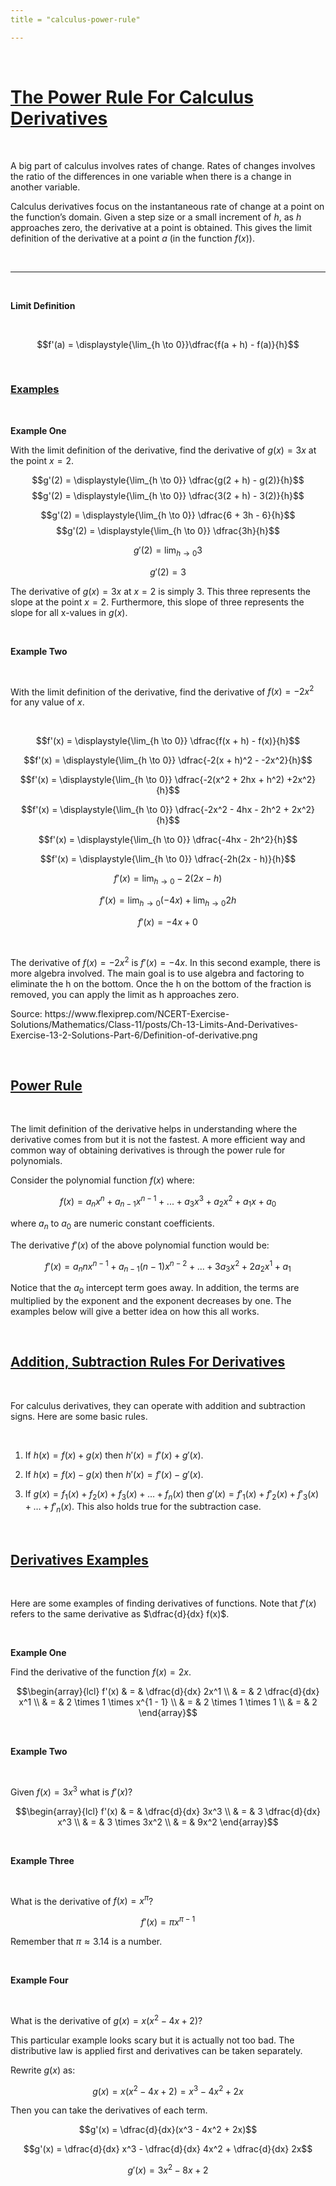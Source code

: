 ```yaml
---
title = "calculus-power-rule"

---
```


&nbsp;

# <u>The Power Rule For Calculus Derivatives</u>

&nbsp;

A big part of calculus involves rates of change. Rates of changes involves the ratio of the differences in one variable when there is a change in another variable.

Calculus derivatives focus on the instantaneous rate of change at a point on the function's domain. Given a step size or a small increment of $h$, as $h$ approaches zero, the derivative at a point is obtained. This gives the limit definition of the derivative at a point $a$ (in the function $f(x)$).

&nbsp;

---

&nbsp;

**Limit Definition**

&nbsp;

$$f'(a) = \displaystyle{\lim_{h \to 0}}\dfrac{f(a + h) - f(a)}{h}$$

&nbsp;

### <u>Examples</u>

&nbsp;

$\textbf{Example One}$

With the limit definition of the derivative, find the derivative of $g(x) = 3x$ at the point $x = 2$.


$$g'(2)   =  \displaystyle{\lim_{h \to 0}} \dfrac{g(2 + h) - g(2)}{h}$$
$$g'(2)   =  \displaystyle{\lim_{h \to 0}} \dfrac{3(2 + h) - 3(2)}{h}$$

$$g'(2)   =  \displaystyle{\lim_{h \to 0}} \dfrac{6 + 3h - 6}{h}$$
$$g'(2)   =  \displaystyle{\lim_{h \to 0}} \dfrac{3h}{h}$$

$$g'(2)   =  \displaystyle{\lim_{h \to 0}} 3$$

$$g'(2)   =  3$$

The derivative of $g(x) = 3x$ at $x = 2$ is simply 3. This three represents the slope at the point $x = 2$. Furthermore, this slope of three represents the slope for all x-values in $g(x)$.

&nbsp;

$\textbf{Example Two}$

&nbsp;

With the limit definition of the derivative, find the derivative of $f(x) = -2x^2$ for any value of $x$.

&nbsp;

$$f'(x) = \displaystyle{\lim_{h \to 0}} \dfrac{f(x + h) - f(x)}{h}$$

$$f'(x) = \displaystyle{\lim_{h \to 0}} \dfrac{-2(x + h)^2 - -2x^2}{h}$$

$$f'(x) = \displaystyle{\lim_{h \to 0}} \dfrac{-2(x^2 + 2hx + h^2) +2x^2}{h}$$

$$f'(x) = \displaystyle{\lim_{h \to 0}} \dfrac{-2x^2 - 4hx - 2h^2 + 2x^2}{h}$$

$$f'(x) = \displaystyle{\lim_{h \to 0}} \dfrac{-4hx - 2h^2}{h}$$

$$f'(x) = \displaystyle{\lim_{h \to 0}} \dfrac{-2h(2x - h)}{h}$$

$$f'(x) = \displaystyle{\lim_{h \to 0}} -2(2x - h)$$

$$f'(x) = \displaystyle{\lim_{h \to 0}} (-4x) + \lim_{h \to 0} 2h$$

$$f'(x) = -4x + 0$$

&nbsp;

The derivative of $f(x) = -2x^2$ is $f'(x) = -4x$. In this second example, there is more algebra involved. The main goal is to use algebra and factoring to eliminate the h on the bottom. Once the h on the bottom of the fraction is removed, you can apply the limit as h approaches zero.


Source: https://www.flexiprep.com/NCERT-Exercise-Solutions/Mathematics/Class-11/posts/Ch-13-Limits-And-Derivatives-Exercise-13-2-Solutions-Part-6/Definition-of-derivative.png

&nbsp;

## <u>Power Rule</u>

&nbsp;

The limit definition of the derivative helps in understanding where the derivative comes from but it is not the fastest. A more efficient way and common way of obtaining derivatives is through the power rule for polynomials.

Consider the polynomial function $f(x)$ where:

$$f(x) = a_{n}x^{n} + a_{n - 1}x^{n - 1} + ... + a_{3}x^3 + a_{2}x^2 + a_{1}x + a_{0}$$

where $a_{n}$ to $a_{0}$ are numeric constant coefficients.

The derivative $f'(x)$ of the above polynomial function would be:

$$f'(x) = a_{n}n x^{n - 1} + a_{n - 1} (n - 1) x^{n - 2} + ... + 3 a_{3}x^2 + 2 a_{2}x^1 + a_{1}$$

Notice that the $a_{0}$ intercept term goes away. In addition, the terms are multiplied by the exponent and the exponent decreases by one. The examples below will give a better idea on how this all works.

&nbsp;

## <u>Addition, Subtraction Rules For Derivatives</u>

&nbsp;

For calculus derivatives, they can operate with addition and subtraction signs. Here are some basic rules.

&nbsp;

1) If $h(x) = f(x) + g(x)$ then $h'(x) = f'(x) + g'(x)$.

2) If $h(x) = f(x) - g(x)$ then $h'(x) = f'(x) - g'(x)$.

3) If $g(x) = f_1(x) + f_2(x) + f_3(x) + \dots + f_n(x)$ then $g'(x) = f'_1(x) + f'_2(x) + f'_3(x) + \dots + f'_n(x)$. This also holds true for the subtraction case.



&nbsp;

## <u>Derivatives Examples</u>

&nbsp;

Here are some examples of finding derivatives of functions. Note that $f'(x)$ refers to the same derivative as $\dfrac{d}{dx} f(x)$.

&nbsp;

$\textbf{Example One}$

Find the derivative of the function $f(x) = 2x$.


$$\begin{array}{lcl} f'(x) & = & \dfrac{d}{dx} 2x^1 \\ & = & 2 \dfrac{d}{dx} x^1 \\ & = &
2 \times 1 \times x^{1 - 1} \\ & = & 2 \times 1 \times 1 \\ & = & 2
\end{array}$$




&nbsp;

$\textbf{Example Two}$

&nbsp;

Given $f(x) = 3x^3$ what is $f'(x)$?


$$\begin{array}{lcl} f'(x) & = & \dfrac{d}{dx} 3x^3 \\ & = & 3 \dfrac{d}{dx} x^3 \\ & = &
3 \times 3x^2 \\ & = & 9x^2
\end{array}$$

&nbsp;

$\textbf{Example Three}$

&nbsp;

What is the derivative of $f(x) = x^{\pi}$?

$$ f'(x) = \pi x^{\pi - 1} $$

Remember that $\pi \approx 3.14$ is a number.

&nbsp;

$\textbf{Example Four}$

&nbsp;

What is the derivative of $g(x) = x(x^2 - 4x + 2)$?

This particular example looks scary but it is actually not too bad. The distributive law is applied first and derivatives can be taken separately.

Rewrite $g(x)$ as:

$$g(x) = x(x^2 - 4x + 2) = x^3 - 4x^2 + 2x$$

Then you can take the derivatives of each term.

$$g'(x) = \dfrac{d}{dx}(x^3 - 4x^2 + 2x)$$

$$g'(x) = \dfrac{d}{dx} x^3 - \dfrac{d}{dx} 4x^2 + \dfrac{d}{dx} 2x$$

$$g'(x) = 3x^2 - 8x + 2$$


